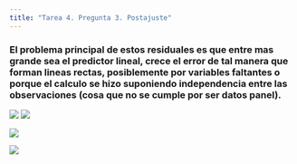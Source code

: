 ```yaml
---
title: "Tarea 4. Pregunta 3. Postajuste"
---
```


### El problema principal de estos residuales es que entre mas grande sea el predictor lineal, crece el error de tal manera que forman lineas rectas, posiblemente por variables faltantes o porque el calculo se hizo suponiendo independencia entre las observaciones (cosa que no se cumple por ser datos panel).

![](T4P3_grafica1.png)
![](T4P3_grafica2.png)


![](T4P3_grafica3.png)


![](T4P3_grafica4.png)
